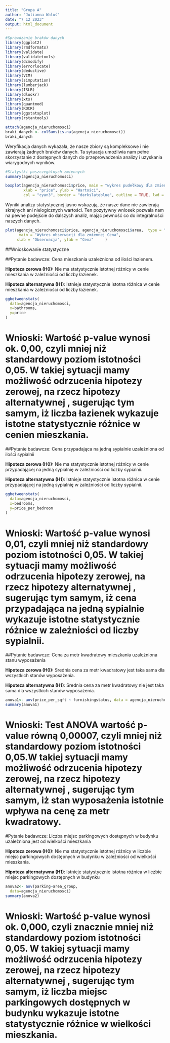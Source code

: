 ```yaml
---
title: "Grupa A"
author: "Julianna Waluś"
date: "7 12 2023"
output: html_document
---
```


```r
#Sprawdzanie braków danych
library(ggplot2)
library(rmdformats)
library(validate)
library(validatetools)
library(dcmodify)
library(errorlocate)
library(deductive)
library(VIM)
library(simputation)
library(lumberjack)
library(ISLR) 
library(dlookr)
library(xts)
library(quantmod)
library(ROCR)
library(ggstatsplot)
library(rstantools)
```

```r
attach(agencja_nieruchomosci)
braki_danych <- colSums(is.na(agencja_nieruchomosci))
braki_danych
```
Weryfikacja danych wykazała, że nasze zbiory są kompleksowe i nie zawierają żadnych braków danych. Ta sytuacja umożliwia nam pełne skorzystanie z dostępnych danych do przeprowadzenia analizy i uzyskania wiarygodnych wyników.


```r
#Statystki poszczególnych zmiennych
summary(agencja_nieruchomosci)

```


```r

boxplot(agencja_nieruchomosci$price, main = "wykres pudełkowy dla zmiennej price", 
        xlab = "price", ylab = "Wartości", 
        col = "cyan3", border = "darkslateblue", outline = TRUE, lwd = 1.2)

```
Wyniki analizy statystycznej jasno wskazują, że nasze dane nie zawierają skrajnych ani nielogicznych wartości. Ten pozytywny wniosek pozwala nam na pewne podejście do dalszych analiz, mając pewność co do integralności naszych danych.

```r
plot(agencja_nieruchomosci$price, agencja_nieruchomosci$area,  type = "o", col = "cyan3",
      main = "Wykres obserwacji dla zmiennej Cena",
     xlab = "Obserwacja", ylab = "Cena"     )

```


##Wnioskowanie statystyczne

##Pytanie badawcze: Cena mieszkania uzależniona od ilości łazienem.

**Hipoteza zerowa (H0):** Nie ma statystycznie istotnej różnicy w cenie mieszkania w zależniości od liczby łazienek.

**Hipoteza alternatywna (H1)**: Istnieje statystycznie istotna różnica w cenie mieszkania w zależniości od liczby łazienek.


```r
ggbetweenstats(
  data=agencja_nieruchomosci,
  x=bathrooms,
  y=price
)
```
# Wnioski: Wartość p-value wynosi ok. 0,00, czyli mniej niż standardowy poziom istotności 0,05. W takiej sytuacji mamy możliwość odrzucenia hipotezy zerowej, na rzecz hipotezy alternatywnej , sugerując tym samym, iż liczba łazienek wykazuje istotne statystycznie różnice w cenien mieszkania.


##Pytanie badawcze: Cena przypadająca na jedną sypialnie uzależniona od ilości sypialnii

**Hipoteza zerowa (H0):** Nie ma statystycznie istotnej różnicy w cenie przypadającej na jedną sypialnię w zależniości od liczby sypialnii.

**Hipoteza alternatywna (H1)**: Istnieje statystycznie istotna różnica w cenie przypadającej na jedną sypialnię w zależniości od liczby sypialnii.

```r
ggbetweenstats(
  data=agencja_nieruchomosci,
  x=bedrooms,
  y=price_per_bedroom
)
```
# Wnioski: Wartość p-value wynosi 0,01, czyli mniej niż standardowy poziom istotności 0,05. W takiej sytuacji mamy możliwość odrzucenia hipotezy zerowej, na rzecz hipotezy alternatywnej , sugerując tym samym, iż cena przypadająca na jedną sypialnie wykazuje istotne statystycznie różnice w zależniości od liczby sypialnii.

##Pytanie badawcze: Cena za metr kwadratowy mieszkania uzależniona stanu wyposażenia

**Hipoteza zerowa (H0):** Srednia cena za metr kwadratowy jest taka sama dla wszystkich stanów wyposażenia.

**Hipoteza alternatywna (H1)**: Srednia cena za metr kwadratowy nie jest taka sama dla wszystkich stanów wyposażenia.

```r
anova1<- aov(price_per_sqft ~ furnishingstatus, data = agencja_nieruchomosci)
summary(anova1)
```

# Wnioski: Test ANOVA wartość p-value równą 0,00007, czyli mniej niż standardowy poziom istotności 0,05.W takiej sytuacji mamy możliwość odrzucenia hipotezy zerowej, na rzecz hipotezy alternatywnej , sugerując tym samym, iż stan wyposażenia istotnie wpływa na cenę za metr kwadratowy.


#Pytanie badawcze: Liczba miejsc parkingowych dostępnych w budynku uzależniona jest od wielkości mieszkania

**Hipoteza zerowa (H0):** Nie ma statystycznie istotnej różnicy w liczbie miejsc parkingowych dostępnych w budynku w zależniości od wielkości mieszkania.

**Hipoteza alternatywna (H1)**: Istnieje statystycznie istotna różnica w liczbie miejsc parkingowych dostępnych w budynku

```r
anova2<- aov(parking~area_group,
  data=agencja_nieruchomosci)
summary(anova2)
```

# Wnioski: Wartość p-value wynosi ok. 0,000, czyli znacznie mniej niż standardowy poziom istotności 0,05. W takiej sytuacji mamy możliwość odrzucenia hipotezy zerowej, na rzecz hipotezy alternatywnej , sugerując tym samym, iż liczba miejsc parkingowych dostępnych w budynku wykazuje istotne statystycznie różnice w wielkości mieszkania.









